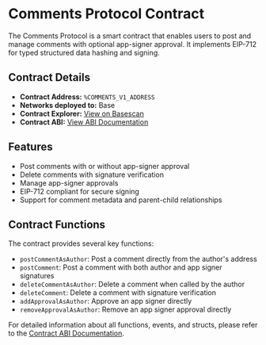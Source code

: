 # Comments Protocol Contract

The Comments Protocol is a smart contract that enables users to post and manage comments with optional app-signer approval. It implements EIP-712 for typed structured data hashing and signing.

## Contract Details

- **Contract Address:** `%COMMENTS_V1_ADDRESS`
- **Networks deployed to:** Base
- **Contract Explorer:** [View on Basescan](https://basescan.org/address/%COMMENTS_V1_ADDRESS#code)
- **Contract ABI:** [View ABI Documentation](/protocol-reference/CommentsV1)

## Features

- Post comments with or without app-signer approval
- Delete comments with signature verification
- Manage app-signer approvals
- EIP-712 compliant for secure signing
- Support for comment metadata and parent-child relationships

## Contract Functions

The contract provides several key functions:

- `postCommentAsAuthor`: Post a comment directly from the author's address
- `postComment`: Post a comment with both author and app signer signatures
- `deleteCommentAsAuthor`: Delete a comment when called by the author
- `deleteComment`: Delete a comment with signature verification
- `addApprovalAsAuthor`: Approve an app signer directly
- `removeApprovalAsAuthor`: Remove an app signer approval directly

For detailed information about all functions, events, and structs, please refer to the [Contract ABI Documentation](/protocol-reference/CommentsV1).
